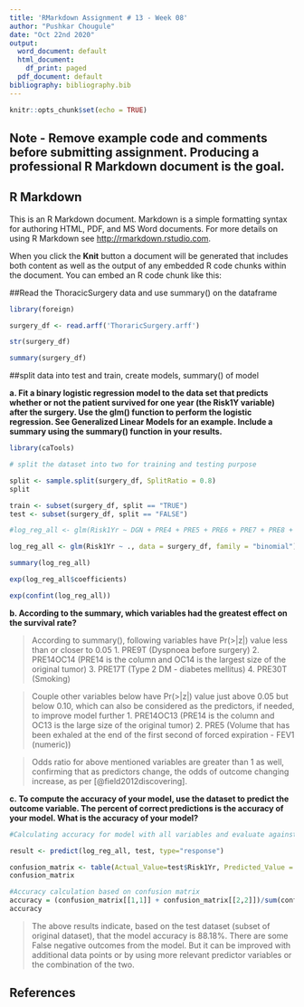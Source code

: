 ```yaml
---
title: 'RMarkdown Assignment # 13 - Week 08'
author: "Pushkar Chougule"
date: "Oct 22nd 2020"
output:
  word_document: default
  html_document:
    df_print: paged
  pdf_document: default
bibliography: bibliography.bib
---
```


```r
knitr::opts_chunk$set(echo = TRUE)
```
## Note - Remove example code and comments before submitting assignment.  Producing a professional R Markdown document is the goal. 

## R Markdown

This is an R Markdown document. Markdown is a simple formatting syntax for authoring HTML, PDF, and MS Word documents. For more details on using R Markdown see <http://rmarkdown.rstudio.com>.

When you click the **Knit** button a document will be generated that includes both content as well as the output of any embedded R code chunks within the document. You can embed an R code chunk like this:


##Read the ThoracicSurgery data and use summary() on the dataframe

```r

library(foreign)

surgery_df <- read.arff('ThoraricSurgery.arff')

str(surgery_df)

summary(surgery_df)

```

##split data into test and train, create models, summary() of model


**a. Fit a binary logistic regression model to the data set that predicts whether or not the patient survived for one year (the Risk1Y variable) after the surgery. Use the glm() function to perform the logistic regression. See Generalized Linear Models for an example. Include a summary using the summary() function in your results.**


```r

library(caTools)

# split the dataset into two for training and testing purpose

split <- sample.split(surgery_df, SplitRatio = 0.8)
split

train <- subset(surgery_df, split == "TRUE")
test <- subset(surgery_df, split == "FALSE")

#log_reg_all <- glm(Risk1Yr ~ DGN + PRE4 + PRE5 + PRE6 + PRE7 + PRE8 + PRE9 + PRE10 + #PRE11 + PRE14 + PRE17 + PRE19 + PRE25 + PRE30 + PRE32 + AGE, data = train, family = #binomial(link = "logit"))

log_reg_all <- glm(Risk1Yr ~ ., data = surgery_df, family = "binomial")

summary(log_reg_all)

exp(log_reg_all$coefficients)

exp(confint(log_reg_all))

```

**b. According to the summary, which variables had the greatest effect on the survival rate?**


> According to summary(), following variables have Pr(>|z|) value less than or closer to 0.05
>1. PRE9T (Dyspnoea before surgery)
>2. PRE14OC14 (PRE14 is the column and OC14 is the largest size of the original tumor)
>3. PRE17T (Type 2 DM - diabetes mellitus)
>4. PRE30T (Smoking)

> Couple other variables below have Pr(>|z|) value just above 0.05 but below 0.10, which can also be considered as the predictors, if needed, to improve model further
>1. PRE14OC13 (PRE14 is the column and OC13 is the large size of the original tumor)
>2. PRE5 (Volume that has been exhaled at the end of the first second of forced expiration - FEV1 (numeric))

> Odds ratio for above mentioned variables are greater than 1 as well, confirming that as predictors change, the odds of outcome changing increase, as per [@field2012discovering].



**c. To compute the accuracy of your model, use the dataset to predict the outcome variable. The percent of correct predictions is the accuracy of your model. What is the accuracy of your model?**


```r

#Calculating accuracy for model with all variables and evaluate against the test data

result <- predict(log_reg_all, test, type="response")

confusion_matrix <- table(Actual_Value=test$Risk1Yr, Predicted_Value = result > 0.5)
confusion_matrix

#Accuracy calculation based on confusion matrix
accuracy = (confusion_matrix[[1,1]] + confusion_matrix[[2,2]])/sum(confusion_matrix) * 100
accuracy

```


>The above results indicate, based on the test dataset (subset of original dataset), that the model accuracy is 88.18%. There are some False negative outcomes from the model. But it can be improved with additional data points or by using more relevant predictor variables or the combination of the two.


## References

